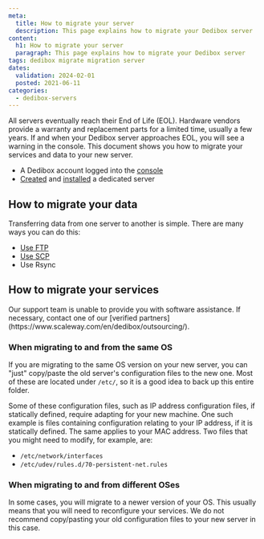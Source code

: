 ```yaml
---
meta:
  title: How to migrate your server
  description: This page explains how to migrate your Dedibox server
content:
  h1: How to migrate your server
  paragraph: This page explains how to migrate your Dedibox server
tags: dedibox migrate migration server 
dates:
  validation: 2024-02-01
  posted: 2021-06-11
categories:
  - dedibox-servers
---
```


All servers eventually reach their End of Life (EOL). Hardware vendors provide a warranty and replacement parts for a limited time, usually a few years. If and when your Dedibox server approaches EOL, you will see a warning in the console. This document shows you how to migrate your services and data to your new server.

<Macro id="requirements" />

- A Dedibox account logged into the [console](https://console.online.net)
- [Created](/dedibox/dedicated-servers/how-to/order-a-server/) and [installed](/dedibox/dedicated-servers/how-to/install-a-server/) a dedicated server

## How to migrate your data

Transferring data from one server to another is simple. There are many ways you can do this:

- [Use FTP](/dedibox/dedicated-servers/how-to/connect-to-server/#via-sftp)
- [Use SCP](/dedibox/dedicated-servers/how-to/connect-to-server/#via-scp)
- Use Rsync

## How to migrate your services

<Message type="note">
  Our support team is unable to provide you with software assistance. If necessary, contact one of our [verified partners](https://www.scaleway.com/en/dedibox/outsourcing/).
</Message>

### When migrating to and from the same OS

If you are migrating to the same OS version on your new server, you can "just" copy/paste the old server's configuration files to the new one. Most of these are located under `/etc/`, so it is a good idea to back up this entire folder.

Some of these configuration files, such as IP address configuration files, if statically defined, require adapting for your new machine. One such example is files containing configuration relating to your IP address, if it is statically defined. The same applies to your MAC address. Two files that you might need to modify, for example, are:
 
- `/etc/network/interfaces`
- `/etc/udev/rules.d/70-persistent-net.rules`

### When migrating to and from different OSes

In some cases, you will migrate to a newer version of your OS. This usually means that you will need to reconfigure your services. We do not recommend copy/pasting your old configuration files to your new server in this case.



